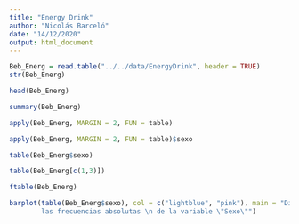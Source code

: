 ```yaml
---
title: "Energy Drink"
author: "Nicolás Barceló"
date: "14/12/2020"
output: html_document
---
```


```r
Beb_Energ = read.table("../../data/EnergyDrink", header = TRUE)
str(Beb_Energ)
```

```r
head(Beb_Energ)
```
```r
summary(Beb_Energ)
```
```r
apply(Beb_Energ, MARGIN = 2, FUN = table)
```
```r
apply(Beb_Energ, MARGIN = 2, FUN = table)$sexo
```
```r
table(Beb_Energ$sexo)
```

```r
table(Beb_Energ[c(1,3)])
```
```r
ftable(Beb_Energ)
```
```r
barplot(table(Beb_Energ$sexo), col = c("lightblue", "pink"), main = "Diagrama de barras de
        las frecuencias absolutas \n de la variable \"Sexo\"")
```

